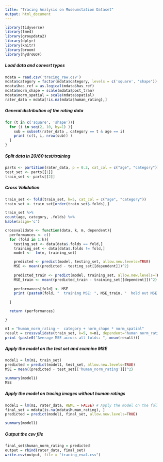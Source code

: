 ```yaml
---
title: "Tracing Analysis on Museumstation Dataset"
output: html_document
---
```


```r
library(tidyverse)
library(lme4)
library(groupdata2)
library(dplyr)
library(knitr) 
library(broom) 
library(hydroGOF) 
```

##### Load data and convert types
```r
mdata = read.csv('tracing_raw.csv')
mdata$category = factor(mdata$category, levels = c('square', 'shape'))
mdata$has_ref = as.logical(mdata$has_ref)
mdata$norm_shape = scale(mdata$post_tran)
mdata$norm_spatial = scale(mdata$spatial)
rater_data = mdata[!is.na(mdata$human_rating),]
```

##### General distribution of the rating data
```r
for (t in c('square', 'shape')){
  for (i in seq(2, 10, by=1) ){
    sub = subset(rater_data , category == t & age == i)
    print (c(t, i, nrow(sub)) )
  }
}
```

##### Split data in 20/80 test/training
```r
parts <- partition(rater_data, p = 0.2, cat_col = c("age", "category"))
test_set <- parts[[1]]
train_set <- parts[[2]]
```

##### Cross Validation
```r
train_set <- fold(train_set, k=5, cat_col = c("age", "category"))
train_set <- train_set[order(train_set$.folds),]

train_set %>%
count(age, category, .folds) %>%
kable(align='c')
```

```r
crossvalidate <- function(data, k, m, dependent){
  performances <- c()
  for (fold in 1:k){
    testing_set <- data[data$.folds == fold,]
    training_set <- data[data$.folds != fold,]
    model <-  lm(m, training_set)

    predicted <- predict(model, testing_set, allow.new.levels=TRUE)
    MSE <- mean((predicted - testing_set[[dependent]])^2)
    
    predicted_train <- predict(model, training_set, allow.new.levels=TRUE)
    MSE_train <- mean((predicted_train - training_set[[dependent]])^2)
    
    performances[fold] <- MSE
    print (paste0(fold, "  training MSE: ", MSE_train, "  hold out MSE: ", MSE))
    
  }

  return (performances)

}
```

```r
m1 = "human_norm_rating ~  category + norm_shape * norm_spatial"
result = crossvalidate(train_set, k=5, m=m1, dependent='human_norm_rating')
print (paste0("Average MSE across all folds: ", mean(result)))
```

##### Apply the model on the test set and examine MSE
```r
model1 = lm(m1, train_set)
predicted = predict(model1, test_set, allow.new.levels=TRUE)
MSE = mean((predicted - test_set[['human_norm_rating']])^2)

summary(model1)
MSE
```

##### Apply the model on tracing images without human ratings
```r
model1 = lm(m1, rater_data, REML = FALSE) # Apply the model on the full training set
final_set = mdata[is.na(mdata$human_rating), ]
predicted = predict(model1, final_set, allow.new.levels=TRUE)

summary(model1)
```

##### Output the csv file
```r
final_set$human_norm_rating = predicted
output = rbind(rater_data, final_set)
write.csv(output, file = "tracing_eval.csv")
```